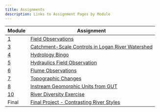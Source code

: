 ---
title: Assignments
description: Links to Assignment Pages by Module
---

| Module                                           | Assignment                                                        | 
| ------------------------------------------------ | ------------------------------------------------------------ | 
| [1](/Course_Topics/module-01)  | [Field Observations](/Assignments/module-01_fieldobs) |
| [3](/Course_Topics/module-03)  | [Catchment-Scale Controls in Logan River Watershed](/Assignments/module-03_assignment) | 
| [4](/Course_Topics/module-04)  | [Hydrology Bingo](/Assignments/module-04_bingo) | 
| [5](/Course_Topics/module-05)  | [Hydraulics Field Observation](/Assignments/module-05_hydraulics)     
| [6](/Course_Topics/module-06)  | [Flume Observations](/Assignments/module-06_flume) 
| [7](/Course_Topics/module-07)  | [Topographic Changes](/Assignments/module-07_GCD) 
| [8](/Course_Topics/module-08)  | [Instream Geomorphic Units from GUT](/Assignments/module-08_GUT) 
| [10](/Course_Topics/module-10) | [River Diversity Exercise](/Assignments/module-10_exercise) 
| Final | [Final Project - Contrasting River Styles](/Assignments/finalproject) | 

